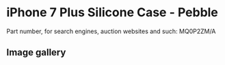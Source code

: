 
# iPhone 7 Plus Silicone Case - Pebble

Part number, for search engines, auction websites and such: MQ0P2ZM/A

## Image gallery

<div style={{ width: "768px" }}>
  <GalleryComponent
    images={[
      {
        original: "/everysource/MQ0P2.webp",
        thumbnail: "/everypreview/MQ0P2.webp",
      },
      {
        original: "/everysource/MQ0P2_AV1_GOLD.webp",
        thumbnail: "/everypreview/MQ0P2_AV1_GOLD.webp",
      },
      {
        original: "/everysource/MQ0P2_AV1_JET_BLACK.webp",
        thumbnail: "/everypreview/MQ0P2_AV1_JET_BLACK.webp",
      },
      {
        original: "/everysource/MQ0P2_AV1_RED.webp",
        thumbnail: "/everypreview/MQ0P2_AV1_RED.webp",
      },
      {
        original: "/everysource/MQ0P2_AV1_SILVER.webp",
        thumbnail: "/everypreview/MQ0P2_AV1_SILVER.webp",
      },
      {
        original: "/everysource/MQ0P2_AV2.webp",
        thumbnail: "/everypreview/MQ0P2_AV2.webp",
      }
    ]}
  />
</div>